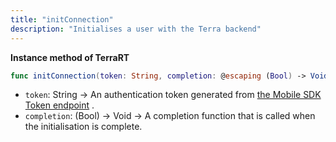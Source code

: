 ```yaml
---
title: "initConnection"
description: "Initialises a user with the Terra backend"
---
```

**Instance method of TerraRT**

```swift swift
func initConnection(token: String, completion: @escaping (Bool) -> Void = {(success) -> Void in})

```

*   `token`: String -> An authentication token generated from [the Mobile SDK Token endpoint](/reference/generate-authentication-token)
     .
*   `completion`: (Bool) -> Void -> A completion function that is called when the initialisation is complete.



